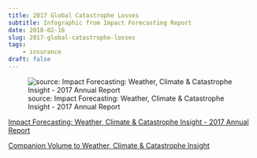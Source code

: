 ```yaml
---
title: 2017 Global Catastrophe Losses
subtitle: Infographic from Impact Forecasting Report
date: 2018-02-16
slug: 2017-global-catastrophe-losses
tags:
    - insurance
draft: false
---
```


![source: Impact Forecasting: Weather, Climate & Catastrophe Insight - 2017 Annual Report](2017-IF-infographic.png)

[Impact Forecasting: Weather, Climate & Catastrophe Insight - 2017 Annual Report](http://thoughtleadership.aonbenfield.com/Documents/20180124-ab-if-annual-report-weather-climate-2017.pdf)

[Companion Volume to Weather, Climate & Catastrophe Insight](http://thoughtleadership.aonbenfield.com/Documents/20180124-ab-if-annual-companion-volume.pdf)
